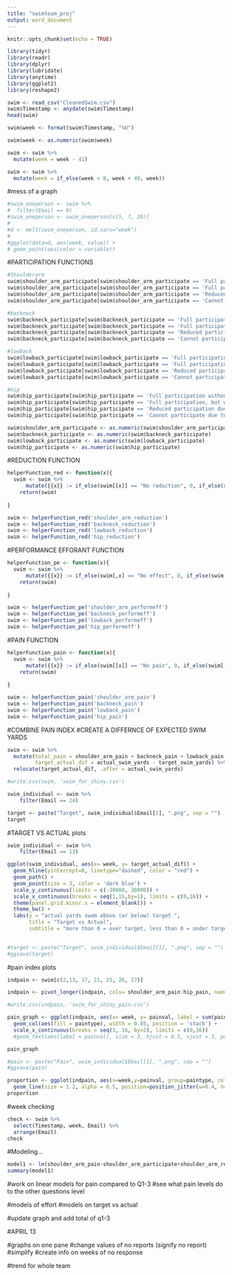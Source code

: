 ---
title: "swimteam_proj"
output: word_document
---

```{r setup, include=FALSE}
knitr::opts_chunk$set(echo = TRUE)
```

```{r}
library(tidyr)
library(readr)
library(dplyr)
library(lubridate)
library(anytime)
library(ggplot2)
library(reshape2)
```

```{r}
swim <- read_csv("CleanedSwim.csv")
swim$Timestamp <- anydate(swim$Timestamp)
head(swim)
```

```{r}
swim$week <- format(swim$Timestamp, "%U")

swim$week <- as.numeric(swim$week)

swim <- swim %>% 
  mutate(week = week - 41)

swim <- swim %>% 
  mutate(week = if_else(week < 0, week + 49, week))
```

#mess of a graph
```{r}
#swim_oneperson <- swim %>% 
#  filter(Email == 6)
#swim_oneperson <- swim_oneperson[c(5, 7, 26)]
#
#d <- melt(swim_oneperson, id.vars="week")
#
#ggplot(data=d, aes(week, value)) +
# geom_point(aes(color = variable))

```

#PARTICIPATION FUNCTIONS
```{r}
#Shoulderarm
swim$shoulder_arm_participate[swim$shoulder_arm_participate == 'Full participation without shoulder/arm problems'] <- 0
swim$shoulder_arm_participate[swim$shoulder_arm_participate == 'Full participation, but with shoulder/arm problems'] <- 8
swim$shoulder_arm_participate[swim$shoulder_arm_participate == 'Reduced participation due to shoulder/arm problems'] <- 17
swim$shoulder_arm_participate[swim$shoulder_arm_participate == 'Cannot participate due to shoulder/arm problems'] <- 25
```

```{r}
#backneck
swim$backneck_participate[swim$backneck_participate == 'Full participation without neck/mid back problems'] <- 0
swim$backneck_participate[swim$backneck_participate == 'Full participation, but with neck/mid back problems'] <- 8
swim$backneck_participate[swim$backneck_participate == 'Reduced participation due to neck/mid back problems'] <- 17
swim$backneck_participate[swim$backneck_participate == 'Cannot participate due to neck/mid back problems'] <- 25
```

```{r}
#lowback
swim$lowback_participate[swim$lowback_participate == 'Full participation without low back problems'] <- 0
swim$lowback_participate[swim$lowback_participate == 'Full participation, but with low back problems'] <- 8
swim$lowback_participate[swim$lowback_participate == 'Reduced participation due to low back problems'] <- 17
swim$lowback_participate[swim$lowback_participate == 'Cannot participate due to low back problems'] <- 25
```

```{r}
#hip
swim$hip_participate[swim$hip_participate == 'Full participation without hip/pelvis problems'] <- 0
swim$hip_participate[swim$hip_participate == 'Full participation, but with hip/pelvis problems'] <- 8
swim$hip_participate[swim$hip_participate == 'Reduced participation due to hip/pelvis problems'] <- 17
swim$hip_participate[swim$hip_participate == 'Cannot participate due to hip/pelvis problems'] <- 25
```

```{r}
swim$shoulder_arm_participate <- as.numeric(swim$shoulder_arm_participate)
swim$backneck_participate <- as.numeric(swim$backneck_participate)
swim$lowback_participate <- as.numeric(swim$lowback_participate)
swim$hip_participate <- as.numeric(swim$hip_participate)
```



#REDUCTION FUNCTION
```{r}
helperFunction_red <- function(x){
  swim <- swim %>%
      mutate({{x}} := if_else(swim[[x]] == "No reduction", 0, if_else(swim[[x]] == 'To a minor extent', 6, if_else(swim[,x] == 'To a moderate extent', 12,if_else(swim[,x] == "To a major extent", 18, 25)))))
    return(swim)
    
}
```

```{r}
swim <- helperFunction_red('shoulder_arm_reduction')
swim <- helperFunction_red('backneck_reduction')
swim <- helperFunction_red('lowback_reduction')
swim <- helperFunction_red('hip_reduction')
```

#PERFORMANCE EFFORANT FUNCTION
```{r}
helperFunction_pe <- function(x){
  swim <- swim %>%
      mutate({{x}} := if_else(swim[,x] == "No effect", 0, if_else(swim[,x] == 'To a minor extent', 6, if_else(swim[,x] == 'To a moderate extent', 12,if_else(swim[,x] == "To a major extent", 18, 25)))))
    return(swim)
    
}
```

```{r}
swim <- helperFunction_pe('shoulder_arm_performeff')
swim <- helperFunction_pe('backneck_performeff')
swim <- helperFunction_pe('lowback_performeff')
swim <- helperFunction_pe('hip_performeff')
```

#PAIN FUNCTION
```{r}
helperFunction_pain <- function(x){
  swim <- swim %>%
      mutate({{x}} := if_else(swim[[x]] == "No pain", 0, if_else(swim[[x]] == 'Mild pain', 8, if_else(swim[,x] == 'Moderate pain', 17, 25))))
    return(swim)
    
}
```

```{r}
swim <- helperFunction_pain('shoulder_arm_pain')
swim <- helperFunction_pain('backneck_pain')
swim <- helperFunction_pain('lowback_pain')
swim <- helperFunction_pain('hip_pain')
```



#COMBINE PAIN INDEX
#CREATE A DIFFERNCE OF EXPECTED SWIM YARDS

```{r}
swim <- swim %>%
  mutate(total_pain = shoulder_arm_pain + backneck_pain + lowback_pain + hip_pain,
         target_actual_dif = actual_swim_yards - target_swim_yards) %>% 
  relocate(target_actual_dif, .after = actual_swim_yards)
```

```{r}
#write.csv(swim, 'swim_for_shiny.csv')
```

```{r}
swim_individual <- swim %>% 
    filter(Email == 24)

target <- paste("Target", swim_individual$Email[1], ".png", sep = "")
target
```


#TARGET VS ACTUAL plots
```{r}
swim_individual <- swim %>%  
    filter(Email == 13)

```

```{r}
ggplot(swim_individual, aes(x= week, y= target_actual_dif)) + 
  geom_hline(yintercept=0, linetype="dashed", color = "red") + 
  geom_path() + 
  geom_point(size = 3, color = 'dark blue') + 
  scale_y_continuous(limits = c(-30000, 30000)) + 
  scale_x_continuous(breaks = seq(1,15,by=1), limits = c(0,16)) +
  theme(panel.grid.minor.x = element_blank()) +
  theme_bw() +
  labs(y = "actual yards swam above (or below) target ",
       title = "Target vs Actual",
       subtitle = "more than 0 = over target, less than 0 = under target")

  
#target <- paste("Target", swim_individual$Email[1], ".png", sep = "")
#ggsave(target) 
```


#pain index plots
```{r}
indpain <- swim[c(2,13, 17, 21, 25, 26, 27)]

indpain <- pivot_longer(indpain, cols= shoulder_arm_pain:hip_pain, names_to = 'paintype', values_to = 'painval')

```

```{r}
#write.csv(indpain, 'swim_for_shiny_pain.csv')
```

```{r}

pain_graph <- ggplot(indpain, aes(x= week, y= painval, label = sum(painval ))) + 
  geom_col(aes(fill = paintype), width = 0.85, position = 'stack') +
  scale_x_continuous(breaks = seq(1, 16, by=2), limits = c(0,16))
  #geom_text(aes(label = painval), size = 3, hjust = 0.5, vjust = 3, position = "stack") 

pain_graph

#pain <- paste("Pain", swim_individual$Email[1], ".png", sep = "")
#ggsave(pain)  
```


```{r}
proportion <- ggplot(indpain, aes(x=week,y=painval, group=paintype, colour=paintype)) + 
  geom_line(size = 1.2, alpha = 0.5, position=position_jitter(w=0.4, h=0.3))
proportion
```



#week checking
```{r}
check <- swim %>% 
  select(Timestamp, week, Email) %>% 
  arrange(Email)
check
```

#Modeling...
```{r}
model1 <- lm(shoulder_arm_pain~shoulder_arm_participate+shoulder_arm_reduction+shoulder_arm_performeff, data = swim)
summary(model1)
```

#work on linear models for pain compared to Q1-3
#see what pain levels do to the other questions level

#models of effort
#models on target vs actual

#update graph and add total of q1-3


#APRIL 13

#graphs on one pane
#change values of no reports (signify no report)
#simplify
#create info on weeks of no response

#trend for whole team